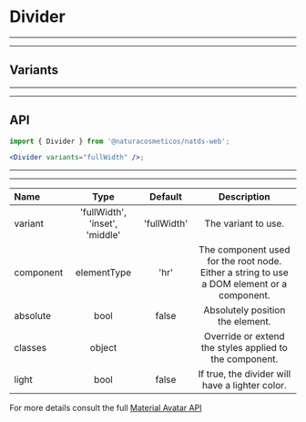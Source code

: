 
# Divider

---

---

## Variants

<Provider theme={themes.natura.light}>
  <ComponentWithLabel componentList={variants} />
</Provider>

---

---

## API

```jsx highlight-line="2"
import { Divider } from '@naturacosmeticos/natds-web';

<Divider variants="fullWidth" />;
```

---

---

| Name      |              Type              |   Default   |                                        Description                                         |
| :-------- | :----------------------------: | :---------: | :----------------------------------------------------------------------------------------: |
| variant   | 'fullWidth', 'inset', 'middle' | 'fullWidth' |                                    The variant to use.                                     |
| component |          elementType           |    'hr'     | The component used for the root node. Either a string to use a DOM element or a component. |
| absolute  |              bool              |    false    |                              Absolutely position the element.                              |
| classes   |             object             |             |                  Override or extend the styles applied to the component.                   |
| light     |              bool              |    false    |                      If true, the divider will have a lighter color.                       |

For more details consult the full [Material Avatar API](https://material-ui.com/api/divider/)
